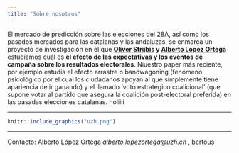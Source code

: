 ```yaml
---
title: "Sobre nosotros"
---
```


El mercado de predicción sobre las elecciones del 28A, así como los pasados mercados para las catalanas y las andaluzas, se enmarca un proyecto de investigación en el que __[Oliver Strijbis](https://www.ipz.uzh.ch/de/institut/mitarbeitende/staff/strijbis.html) y [Alberto López Ortega](https://www.ipz.uzh.ch/de/institut/mitarbeitende/staff/lopez-ortega.html)__ estudiamos cuál es __el efecto de las expectativas y los eventos de campaña sobre los resultados electorales__. Niuestro paper más reciente, por ejemplo estudia el efecto arrastre o bandwagoning (fenómeno psicológico por el cual los ciudadanos apoyan al que simplemente tiene apariencia de ir ganando) y el llamado ‘voto estratégico coalicional’ (que supone votar al partido que asegura la coalición post-electoral preferida) en las pasadas elecciones catalanas. holiiii

_________________

```r
knitr::include_graphics("uzh.png")
```

____________


Contacto: Alberto López Ortega _alberto.lopezortega@uzh.ch_ , [bertous](https://twitter.com/bertous)
